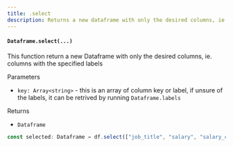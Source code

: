```yaml
---
title: .select
description: Returns a new dataframe with only the desired columns, ie. columns with the specified labels
---
```


#### `Dataframe.select(...)`

This function return a new Dataframe with only the desired columns, ie. columns with the specified labels

Parameters

- `key: Array<string>` - this is an array of column key or label, if unsure of the labels, it can be retrived by running `Dataframe.labels`

Returns

- `Dataframe`

```typescript
const selected: Dataframe = df.select(["job_title", "salary", "salary_currency", "salary_in_usd"]);
```
